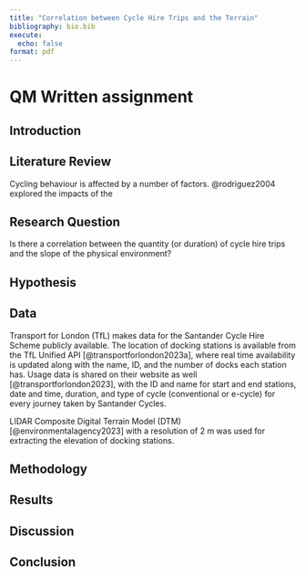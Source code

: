 ```yaml
---
title: "Correlation between Cycle Hire Trips and the Terrain"
bibliography: bio.bib
execute: 
  echo: false
format: pdf
---
```



# QM Written assignment

## Introduction

## Literature Review

Cycling behaviour is affected by a number of factors. @rodriguez2004 explored the impacts of the 

## Research Question

Is there a correlation between the quantity (or duration) of cycle hire trips and the slope of the physical environment?

## Hypothesis





## Data

Transport for London (TfL) makes data for the Santander Cycle Hire Scheme publicly available. The location of docking stations is available from the TfL Unified API [@transportforlondon2023a], where real time availability is updated along with the name, ID, and the number of docks each station has. Usage data is shared on their website as well [@transportforlondon2023], with the ID and name for start and end stations, date and time, duration, and type of cycle (conventional or e-cycle) for every journey taken by Santander Cycles.

LIDAR Composite Digital Terrain Model (DTM) [@environmentalagency2023] with a resolution of 2 m was used for extracting the elevation of docking stations.

## Methodology



## Results



## Discussion



## Conclusion




